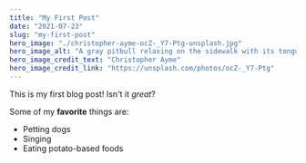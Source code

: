 ```yaml
---
title: "My First Post"
date: "2021-07-23"
slug: "my-first-post"
hero_image: "./christopher-ayme-ocZ-_Y7-Ptg-unsplash.jpg"
hero_image_alt: "A gray pitbull relaxing on the sidewalk with its tongue hanging out"
hero_image_credit_text: "Christopher Ayme"
hero_image_credit_link: "https://unsplash.com/photos/ocZ-_Y7-Ptg"
---
```



This is my first blog post! Isn't it *great*?

Some of my **favorite** things are:

* Petting dogs
* Singing
* Eating potato-based foods

